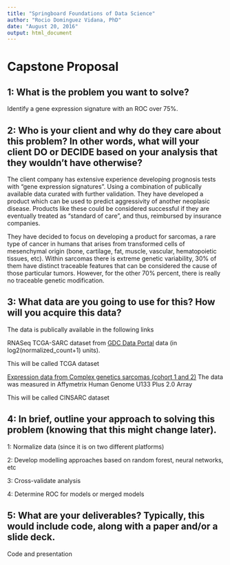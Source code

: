 ```yaml
---
title: "Springboard Foundations of Data Science"
author: "Rocio Dominguez Vidana, PhD"
date: "August 20, 2016"
output: html_document
---
```


# Capstone Proposal

## 1: What is the problem you want to solve?

Identify a gene expression signature with an ROC over 75%.

## 2: Who is your client and why do they care about this problem? In other words, what will your client DO or DECIDE based on your analysis that they wouldn’t have otherwise?

The client company has extensive experience developing prognosis tests with “gene expression signatures”. Using a combination of publically available data curated with further validation. They have developed a product which can be used to predict aggressivity of another neoplasic disease. Products like these could be considered successful if they are eventually treated as “standard of care”, and thus, reimbursed by insurance companies.

They have decided to focus on developing a product for sarcomas, a rare type of cancer in humans that arises from transformed cells of mesenchymal origin (bone, cartilage, fat, muscle, vascular, hematopoietic tissues, etc). Within sarcomas there is extreme genetic variability, 30% of them have distinct traceable features that can be considered the cause of those particular tumors. However, for the other 70% percent, there is really no traceable genetic modification.

## 3: What data are you going to use for this? How will you acquire this data?

The data is publically available in the following links

RNASeq TCGA-SARC dataset from [GDC Data Portal](https://gdc-portal.nci.nih.gov/) data (in log2(normalized_count+1) units).

This will be called TCGA dataset

[Expression data from Complex genetics sarcomas (cohort 1 and 2)](http://www.ncbi.nlm.nih.gov/geo/query/acc.cgi?acc=GSE21050)  The data was measured in Affymetrix Human Genome U133 Plus 2.0 Array

This will be called CINSARC dataset

## 4: In brief, outline your approach to solving this problem (knowing that this might change later).

1: Normalize data (since it is on two different platforms)

2: Develop modelling approaches based on random forest, neural networks, etc

3: Cross-validate analysis

4: Determine ROC for models or merged models

## 5: What are your deliverables? Typically, this would include code, along with a paper and/or a slide deck.

Code and presentation
